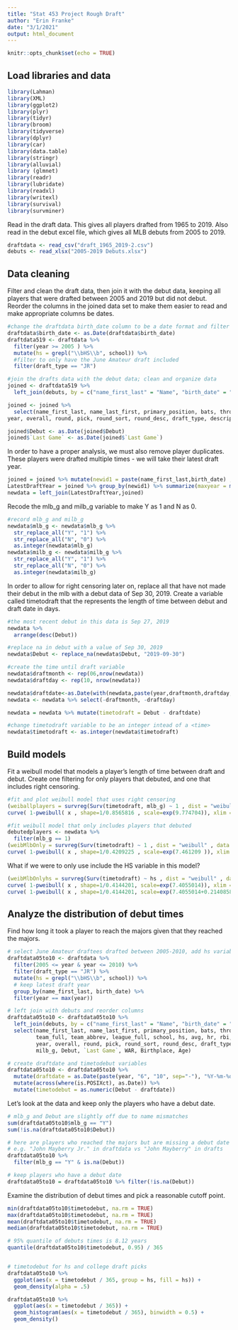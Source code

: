 ```yaml
---
title: "Stat 453 Project Rough Draft"
author: "Erin Franke"
date: "3/1/2021"
output: html_document
---
```


```r
knitr::opts_chunk$set(echo = TRUE)
```

## Load libraries and data

```r
library(Lahman)
library(XML)
library(ggplot2)
library(plyr)
library(tidyr)
library(broom)
library(tidyverse)
library(dplyr)
library(car)
library(data.table)
library(stringr)
library(alluvial)
library (glmnet)
library(readr)
library(lubridate)
library(readxl)
library(writexl)
library(survival)
library(survminer)
```


Read in the draft data. This gives all players drafted from 1965 to 2019. Also read in the debut excel file, which gives all MLB debuts from 2005 to 2019. 
```r
draftdata <- read_csv("draft_1965_2019-2.csv") 
debuts <- read_xlsx("2005-2019 Debuts.xlsx")
```

## Data cleaning

Filter and clean the draft data, then join it with the debut data, keeping all players that were drafted between 2005 and 2019 but did not debut. Reorder the columns in the joined data set to make them easier to read and make appropriate columns be dates. 
```r
#change the draftdata birth_date column to be a date format and filter for draft years during and after 2005. Additionally, define a logical variable "hs" that is TRUE if the player was drafted out of high school. This is done by searching for "HS" in school using a regular expression. 
draftdata$birth_date <- as.Date(draftdata$birth_date)
draftdata519 <- draftdata %>%
  filter(year >= 2005 ) %>%
  mutate(hs = grepl("\\bHS\\b", school)) %>%
  #filter to only have the June Amateur draft included
  filter(draft_type == "JR")

#join the drafts data with the debut data; clean and organize data 
joined <- draftdata519 %>%
  left_join(debuts, by = c("name_first_last" = "Name", "birth_date" = "Birthdate"))

joined <- joined %>%
  select(name_first_last, name_last_first, primary_position, bats, throws, birth_date, weight, team_full, team_abbrev, league_full, school, hs, avg, hr, rbi, so, sb, w, l, era, sv,
year, overall, round, pick, round_sort, round_desc, draft_type, description,mlb_g, milb_g, Debut, `Last Game`, WAR, Birthplace)

joined$Debut <- as.Date(joined$Debut)
joined$`Last Game` <- as.Date(joined$`Last Game`)
```

In order to have a proper analysis, we must also remove player duplicates. These players were drafted multiple times - we will take their latest draft year. 
```r
joined = joined %>% mutate(newid1 = paste(name_first_last,birth_date) , newid2=paste(name_first_last,birth_date,year))
LatestDraftYear = joined %>% group_by(newid1) %>% summarize(maxyear = max(year)) %>% mutate( newid2=paste(newid1,maxyear) )
newdata = left_join(LatestDraftYear,joined)
```

Recode the mlb_g and milb_g variable to make Y as 1 and N as 0. 
```r
#record mlb_g and milb_g
newdata$mlb_g <- newdata$mlb_g %>%
  str_replace_all("Y", "1") %>%
  str_replace_all("N", "0") %>%
  as.integer(newdata$mlb_g)
newdata$milb_g <- newdata$milb_g %>%
  str_replace_all("Y", "1") %>%
  str_replace_all("N", "0") %>%
  as.integer(newdata$milb_g)
```

In order to allow for right censoring later on, replace all that have not made their debut in the mlb with a debut data of Sep 30, 2019. Create a variable called timetodraft that the represents the length of time between debut and draft date in days.  
```r
#the most recent debut in this data is Sep 27, 2019
newdata %>%
  arrange(desc(Debut))

#replace na in debut with a value of Sep 30, 2019
newdata$Debut <- replace_na(newdata$Debut, "2019-09-30") 

#create the time until draft variable
newdata$draftmonth <- rep(06,nrow(newdata)) 
newdata$draftday <- rep(10, nrow(newdata))

newdata$draftdate<-as.Date(with(newdata,paste(year,draftmonth,draftday,sep="-")),"%Y-%m-%d")
newdata <- newdata %>% select(-draftmonth, -draftday)

newdata = newdata %>% mutate(timetodraft = Debut - draftdate)

#change timetodraft variable to be an integer intead of a <time>
newdata$timetodraft <- as.integer(newdata$timetodraft)
```

## Build models

Fit a weibull model that models a player's length of time between draft and debut. Create one filtering for only players that debuted, and one that includes right censoring. 
```r
#fit and plot weibull model that uses right censoring 
(weiballplayers = survreg(Surv(timetodraft, mlb_g) ~ 1 , dist = "weibull" , data = newdata))
curve( 1-pweibull( x , shape=1/0.8565816 , scale=exp(9.774704)), xlim = c(0, 5000), ylim = c(0,1))

#fit weibull model that only includes players that debuted 
debutedplayers <- newdata %>%
  filter(mlb_g == 1)
(weibMlbOnly = survreg(Surv(timetodraft) ~ 1 , dist = "weibull" , data = debutedplayers))
curve( 1-pweibull( x , shape=1/0.4209225 , scale=exp(7.461209 )), xlim = c(0, 3000), ylim = c(0,1))
```

What if we were to only use include the HS variable in this model? 
```r
(weibMlbOnlyhs = survreg(Surv(timetodraft) ~ hs , dist = "weibull" , data = debutedplayers))
curve( 1-pweibull( x , shape=1/0.4144201, scale=exp(7.4055014)), xlim = c(0, 3000), ylim = c(0,1))
curve( 1-pweibull( x , shape=1/0.4144201, scale=exp(7.4055014+0.2140858)),add=TRUE, col="blue")
```

## Analyze the distribution of debut times

Find how long it took a player to reach the majors given that they reached the majors.
```r
# select June Amateur draftees drafted between 2005-2010, add hs variable, and keep latest draft year
draftdata05to10 <- draftdata %>%
  filter(2005 <= year & year <= 2010) %>%
  filter(draft_type == "JR") %>%
  mutate(hs = grepl("\\bHS\\b", school)) %>%
  # keep latest draft year
  group_by(name_first_last, birth_date) %>%
  filter(year == max(year))

# left join with debuts and reorder columns
draftdata05to10 <- draftdata05to10 %>%
  left_join(debuts, by = c("name_first_last" = "Name", "birth_date" = "Birthdate")) %>%
  select(name_first_last, name_last_first, primary_position, bats, throws, birth_date, weight,
         team_full, team_abbrev, league_full, school, hs, avg, hr, rbi, so, sb, w, l, era, sv,
         year, overall, round, pick, round_sort, round_desc, draft_type, description,mlb_g,
         milb_g, Debut, `Last Game`, WAR, Birthplace, Age)

# create draftdate and timetodebut variables
draftdata05to10 <- draftdata05to10 %>%
  mutate(draftdate = as.Date(paste(year, "6", "10", sep="-"), "%Y-%m-%d")) %>%
  mutate(across(where(is.POSIXct), as.Date)) %>%
  mutate(timetodebut = as.numeric(Debut - draftdate))
```

Let's look at the data and keep only the players who have a debut date.
```r
# mlb_g and Debut are slightly off due to name mismatches
sum(draftdata05to10$mlb_g == "Y")
sum(!is.na(draftdata05to10$Debut))

# here are players who reached the majors but are missing a debut date because of mismatches
# e.g. "John Mayberry Jr." in draftdata vs "John Mayberry" in drafts
draftdata05to10 %>%
  filter(mlb_g == "Y" & is.na(Debut))

# keep players who have a debut date
draftdata05to10 = draftdata05to10 %>% filter(!is.na(Debut))
```

Examine the distribution of debut times and pick a reasonable cutoff point.
```r
min(draftdata05to10$timetodebut, na.rm = TRUE)
max(draftdata05to10$timetodebut, na.rm = TRUE)
mean(draftdata05to10$timetodebut, na.rm = TRUE)
median(draftdata05to10$timetodebut, na.rm = TRUE)

# 95% quantile of debuts times is 8.12 years
quantile(draftdata05to10$timetodebut, 0.95) / 365


# timetodebut for hs and college draft picks
draftdata05to10 %>%
  ggplot(aes(x = timetodebut / 365, group = hs, fill = hs)) +
  geom_density(alpha = .5)

draftdata05to10 %>%
  ggplot(aes(x = timetodebut / 365)) +
  geom_histogram(aes(x = timetodebut / 365), binwidth = 0.5) +
  geom_density()

```
